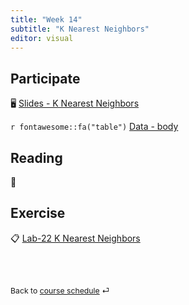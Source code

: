 ```yaml
---
title: "Week 14"
subtitle: "K Nearest Neighbors"
editor: visual
---
```


::: callout-important
:::

## Participate

🖥️ [Slides - K Nearest Neighbors](/slides/18-knn.html)

`r fontawesome::fa("table")` [Data - body](/slides/data/body.csv)

## Reading

📖

## Exercise

📋 [Lab-22 K Nearest Neighbors](/exercise/lab22-knn.html)

<br><br>

::: {style="font-size: 0.875em;"}
Back to [course schedule](/ "Course schedule") ⏎
:::
